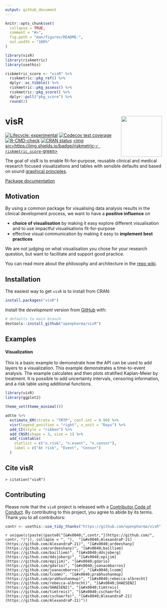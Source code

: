 ```yaml
---
output: github_document
---
```


<!-- README.md is generated from README.Rmd as part of the CICD process. -->
<!-- Please edit README.Rmd - but you do not need to build it! -->

```r
knitr::opts_chunk$set(
  collapse = TRUE,
  comment = "#>",
  fig.path = "man/figures/README-",
  out.width = "100%"
)

library(visR)
library(riskmetric)
library(usethis)

riskmetric_score <- "visR" %>%
  riskmetric::pkg_ref() %>%
  dplyr::as_tibble() %>%
  riskmetric::pkg_assess() %>%
  riskmetric::pkg_score() %>%
  dplyr::pull("pkg_score") %>%
  round(2)
```

# visR <img src='man/figures/logo.png' align="right" height="131.5" />

<!-- badges: start -->

[![Lifecycle: experimental](https://img.shields.io/badge/lifecycle-experimental-orange.svg)](https://lifecycle.r-lib.org/articles/stages.html#experimental)
[![Codecov test coverage](https://codecov.io/gh/openpharma/visR/branch/develop/graph/badge.svg)](https://app.codecov.io/gh/openpharma/visR?branch=main)
[![R-CMD-check](https://github.com/openpharma/visR/workflows/R-CMD-check/badge.svg)](https://github.com/openpharma/visR/actions)
[![CRAN status](https://www.r-pkg.org/badges/version/visR)](https://CRAN.R-project.org/package=visR)
<a href=https://github.com/pharmaR/riskmetric><img src=https://img.shields.io/badge/riskmetric-`r riskmetric_score`-green></img></a>
<!-- badges: end -->


The goal of visR is to enable fit-for-purpose, reusable clinical and medical research focused visualizations and tables with sensible defaults and based on sound [graphical principles](https://graphicsprinciples.github.io/).

[Package documentation](https://openpharma.github.io/visR/)

## Motivation

By using a common package for visualising data analysis results in the clinical development process, we want to have a **positive influence** on 

* **choice of visualisation** by making it easy explore different visualisation and to use impactful visualisations fit-for-purpose
* effective visual communication by making it easy to **implement best practices** 

We are not judging on what visualisation you chose for your research question, but want to facilitate and support good practice.

You can read more about the philosophy and architecture in the [repo wiki](https://github.com/openpharma/visR/wiki).

## Installation

The easiest way to get `visR` is to install from CRAN:

``` r
install.packages("visR")
```

Install the *development* version from [GitHub](https://github.com/openpharma/visR) with:

``` r
# defaults to main branch
devtools::install_github("openpharma/visR") 
```

## Examples

#### Visualization

This is a basic example to demonstrate how the API can be used to add layers to a visualization. This example demonstrates a time-to-event analysis. The example calculates and then plots stratified Kaplan-Meier by treatment. It is possible to add uncertainty intervals, censoring information, and a risk table using additional functions.

```r
library(visR)
library(ggplot2)

theme_set(theme_minimal())

adtte %>%
  estimate_KM(strata = "TRTP", conf.int = 0.90) %>%
  visr(legend_position = "right", x_unit = "Days") %>%
  add_CI(style = "ribbon") %>%
  add_CNSR(shape = 3, size = 1) %>%
  add_risktable(
    statlist = c("n.risk", "n.event", "n.censor"),
    label = c("At risk", "Event", "Censor")
  )
```

## Cite visR

```text
> citation("visR")
```

## Contributing

Please note that the `visR` project is released with a [Contributor Code of Conduct](CODE_OF_CONDUCT.md). By contributing to this project, you agree to abide by its terms.
Thank you to all contributors:

```r
contr <- usethis::use_tidy_thanks("https://github.com/openpharma/visR")
```
`r unique(c(paste((paste0("[&#x0040;",contr,"](https://github.com/", contr, ")")), collapse = ", "), 
"[&#x0040;AlexandraP-21](https://github.com/AlexandraP-21)",
"[&#x0040;ardeeshany](https://github.com/ardeeshany)",
"[&#x0040;bailliem](https://github.com/bailliem)",
"[&#x0040;ddsjoberg](https://github.com/ddsjoberg)",
"[&#x0040;epijim](https://github.com/epijim)",
"[&#x0040;gdario](https://github.com/gdario)",
"[&#x0040;joanacmbarros](https://github.com/joanacmbarros)",
"[&#x0040;lcomm](https://github.com/lcomm)",
"[&#x0040;prabhushanmup](https://github.com/prabhushanmup)",
"[&#x0040;rebecca-albrecht](https://github.com/rebecca-albrecht)",
"[&#x0040;SHAESEN2](https://github.com/SHAESEN2)",
"[&#x0040;timtreis](https://github.com/timtreis)",
"[&#x0040;cschaerfe](https://github.com/cschaerfe)",
"[&#x0040;AlexandraP-21](https://github.com/AlexandraP-21)"))`
